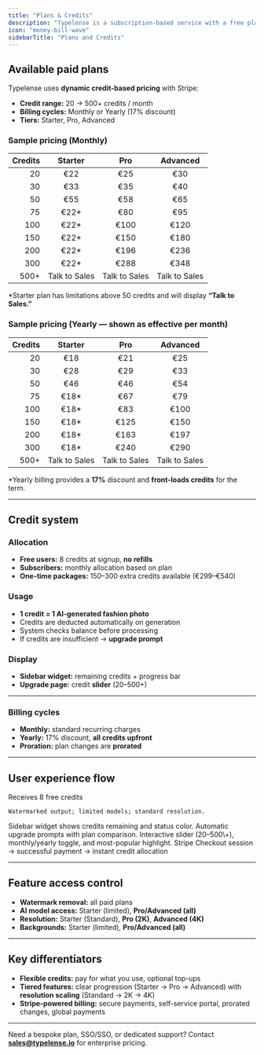 ```yaml
---
title: "Plans & Credits"
description: "Typelense is a subscription-based service with a free plan and three paid tiers. Image generation uses credits. This page explains plans, pricing, credit logic, and billing."
icon: "money-bill-wave"
sidebarTitle: "Plans and Credits"
---
```


## Available paid plans

Typelense uses **dynamic credit-based pricing** with Stripe:

- **Credit range:** 20 → 500\+ credits / month
- **Billing cycles:** Monthly or Yearly (17% discount)
- **Tiers:** Starter, Pro, Advanced

### Sample pricing (Monthly)

| Credits | Starter       | Pro           | Advanced      |
| ------: | :-----------: | :-----------: | :-----------: |
| 20      | €22           | €25           | €30           |
| 30      | €33           | €35           | €40           |
| 50      | €55           | €58           | €65           |
| 75      | €22\*         | €80           | €95           |
| 100     | €22\*         | €100          | €120          |
| 150     | €22\*         | €150          | €180          |
| 200     | €22\*         | €196          | €236          |
| 300     | €22\*         | €288          | €348          |
| 500\+   | Talk to Sales | Talk to Sales | Talk to Sales |

\*Starter plan has limitations above 50 credits and will display **“Talk to Sales.”**

### Sample pricing (Yearly — shown as effective per month)

| Credits | Starter       | Pro           | Advanced      |
| ------: | :-----------: | :-----------: | :-----------: |
| 20      | €18           | €21           | €25           |
| 30      | €28           | €29           | €33           |
| 50      | €46           | €46           | €54           |
| 75      | €18\*         | €67           | €79           |
| 100     | €18\*         | €83           | €100          |
| 150     | €18\*         | €125          | €150          |
| 200     | €18\*         | €163          | €197          |
| 300     | €18\*         | €240          | €290          |
| 500\+   | Talk to Sales | Talk to Sales | Talk to Sales |

\*Yearly billing provides a **17%** discount and **front-loads credits** for the term.

---

## Credit system

### Allocation

- **Free users:** 8 credits at signup, **no refills**
- **Subscribers:** monthly allocation based on plan
- **One-time packages:** 150–300 extra credits available (€299–€540)

### Usage

- **1 credit = 1 AI-generated fashion photo**
- Credits are deducted automatically on generation
- System checks balance before processing
- If credits are insufficient → **upgrade prompt**

### Display

- **Sidebar widget:** remaining credits \+ progress bar
- **Upgrade page:** credit **slider** (20–500\+)

---

### Billing cycles

- **Monthly:** standard recurring charges
- **Yearly:** 17% discount, **all credits upfront**
- **Proration:** plan changes are **prorated**

---

## User experience flow

<Steps>
  <Step title="New user">
    Receives 8 free credits

    Watermarked output; limited models; standard resolution.
  </Step>
  <Step title="Monitor credits">
    Sidebar widget shows credits remaining and status color.
  </Step>
  <Step title="Low balance">
    Automatic upgrade prompts with plan comparison.
  </Step>
  <Step title="Select plan">
    Interactive slider (20–500\+), monthly/yearly toggle, and most-popular highlight.
  </Step>
  <Step title="Checkout">
    Stripe Checkout session → successful payment → instant credit allocation
  </Step>
</Steps>

---

## Feature access control

- **Watermark removal:** all paid plans
- **AI model access:** Starter (limited), **Pro/Advanced (all)**
- **Resolution:** Starter (Standard), **Pro (2K)**, **Advanced (4K)**
- **Backgrounds:** Starter (limited), **Pro/Advanced (all)**

---

## Key differentiators

- **Flexible credits:** pay for what you use, optional top-ups
- **Tiered features:** clear progression (Starter → Pro → Advanced) with **resolution scaling** (Standard → 2K → 4K)
- **Stripe-powered billing:** secure payments, self-service portal, prorated changes, global payments

---

Need a bespoke plan, SSO/SSO, or dedicated support? Contact [**sales@typelense.io**](mailto:sales@typelense.io) for enterprise pricing.